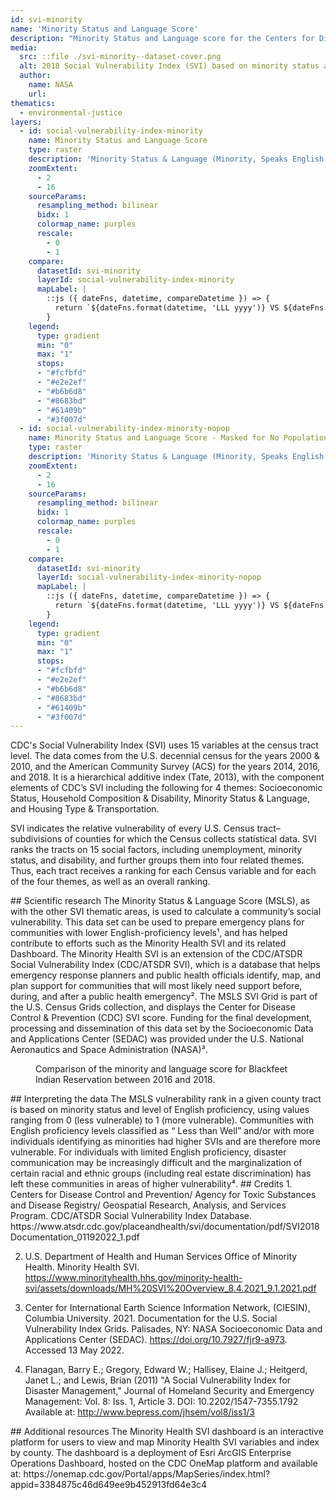 ```yaml
---
id: svi-minority
name: 'Minority Status and Language Score'
description: "Minority Status and Language score for the Centers for Disease Control and Prevention (CDC) Social Vulnerability Index (SVI) gridded at a spatial resolution of 1 km"
media:
  src: ::file ./svi-minority--dataset-cover.png
  alt: 2018 Social Vulnerability Index (SVI) based on minority status and language score.
  author:
    name: NASA
    url: 
thematics:
  - environmental-justice
layers:
  - id: social-vulnerability-index-minority
    name: Minority Status and Language Score
    type: raster
    description: 'Minority Status & Language (Minority, Speaks English “Less than Well”) - Percentile ranking'
    zoomExtent:
      - 2
      - 16
    sourceParams:
      resampling_method: bilinear
      bidx: 1
      colormap_name: purples
      rescale:
        - 0
        - 1
    compare:
      datasetId: svi-minority
      layerId: social-vulnerability-index-minority
      mapLabel: |
        ::js ({ dateFns, datetime, compareDatetime }) => {
          return `${dateFns.format(datetime, 'LLL yyyy')} VS ${dateFns.format(compareDatetime, 'LLL yyyy')}`;
        }
    legend:
      type: gradient
      min: "0"
      max: "1"
      stops:
      - "#fcfbfd"
      - "#e2e2ef"
      - "#b6b6d8"
      - "#8683bd"
      - "#61409b"
      - "#3f007d"
  - id: social-vulnerability-index-minority-nopop
    name: Minority Status and Language Score - Masked for No Population
    type: raster
    description: 'Minority Status & Language (Minority, Speaks English “Less than Well”) - Percentile ranking'
    zoomExtent:
      - 2
      - 16
    sourceParams:
      resampling_method: bilinear
      bidx: 1
      colormap_name: purples
      rescale:
        - 0
        - 1
    compare:
      datasetId: svi-minority
      layerId: social-vulnerability-index-minority-nopop
      mapLabel: |
        ::js ({ dateFns, datetime, compareDatetime }) => {
          return `${dateFns.format(datetime, 'LLL yyyy')} VS ${dateFns.format(compareDatetime, 'LLL yyyy')}`;
        }
    legend:
      type: gradient
      min: "0"
      max: "1"
      stops:
      - "#fcfbfd"
      - "#e2e2ef"
      - "#b6b6d8"
      - "#8683bd"
      - "#61409b"
      - "#3f007d"
---
```


<Block>
<Prose>
CDC's Social Vulnerability Index (SVI) uses 15 variables at the census tract level. The data comes from the U.S. decennial census for the years 2000 & 2010, and the American Community Survey (ACS) for the years 2014, 2016, and 2018. It is a hierarchical additive index (Tate, 2013), with the component elements of CDC’s SVI including the following for 4 themes: Socioeconomic Status, Household Composition & Disability, Minority Status & Language, and Housing Type & Transportation.

SVI indicates the relative vulnerability of every U.S. Census tract–subdivisions of counties for which the Census collects statistical data. SVI ranks the tracts on 15 social factors, including unemployment, minority status, and disability, and further groups them into four related themes. Thus, each tract receives a ranking for each Census variable and for each of the four themes, as well as an overall ranking.
</Prose>
</Block>

<Block>
<Prose>
## Scientific research
The Minority Status & Language Score (MSLS), as with the other SVI thematic areas, is used to calculate a community’s social vulnerability. This data set can be used to prepare emergency plans for communities with lower English-proficiency levels¹, and has helped contribute to efforts such as the Minority Health SVI and its related Dashboard. The Minority Health SVI is an extension of the CDC/ATSDR Social Vulnerability Index (CDC/ATSDR SVI), which is a database that helps emergency response planners and public health officials identify, map, and plan support for communities that will most likely need support before, during, and after a public health emergency². The MSLS SVI Grid is part of the U.S. Census Grids collection, and displays the Center for Disease Control & Prevention (CDC) SVI score. Funding for the final development, processing and dissemination of this data set by the Socioeconomic Data and Applications Center (SEDAC) was provided under the U.S. National Aeronautics and Space Administration (NASA)³.
</Prose>
</Block>

<Block type='full'>
<Figure>
  <Map
    datasetId='svi-minority'
    layerId='social-vulnerability-index-minority'
    dateTime='2016-01-01'
    zoom={8}
    center={[-113.24,48.45]}
    compareDateTime='2018-01-01'
  />
  <Caption
    attrAuthor='NASA'
    attrUrl='https://nasa.gov/'
  >
    Comparison of the minority and language score for Blackfeet Indian Reservation between 2016 and 2018.
  </Caption>
</Figure>
<Prose>
## Interpreting the data
The MSLS vulnerability rank in a given county tract is based on minority status and level of English proficiency, using values ranging from 0 (less vulnerable) to 1 (more vulnerable). Communities with English proficiency levels classified as “ Less than Well” and/or with more individuals identifying as minorities had higher SVIs and are therefore more vulnerable. For individuals with limited English proficiency, disaster communication may be increasingly difficult and the marginalization of certain racial and ethnic groups (including real estate discrimination) has left these communities in areas of higher vulnerability⁴.
</Prose>
</Block>

<Block>
<Prose>
## Credits
1. Centers for Disease Control and Prevention/ Agency for Toxic Substances and Disease Registry/ Geospatial Research, Analysis, and Services Program. CDC/ATSDR Social Vulnerability Index Database. https://www.atsdr.cdc.gov/placeandhealth/svi/documentation/pdf/SVI2018Documentation_01192022_1.pdf

2. U.S. Department of Health and Human Services Office of Minority Health. Minority Health SVI. https://www.minorityhealth.hhs.gov/minority-health-svi/assets/downloads/MH%20SVI%20Overview_8.4.2021_9.1.2021.pdf 

3. Center for International Earth Science Information Network, (CIESIN), Columbia University. 2021. Documentation for the U.S. Social Vulnerability Index Grids. Palisades, NY: NASA Socioeconomic Data and Applications Center (SEDAC). https://doi.org/10.7927/fjr9-a973. Accessed 13 May 2022.

4. Flanagan, Barry E.; Gregory, Edward W.; Hallisey, Elaine J.; Heitgerd, Janet L.; and Lewis, Brian (2011) "A Social Vulnerability Index for Disaster Management," Journal of Homeland Security and Emergency Management: Vol. 8: Iss. 1, Article 3. DOI: 10.2202/1547-7355.1792 Available at: http://www.bepress.com/jhsem/vol8/iss1/3 
</Prose>
</Block>

<Block>
<Prose>
## Additional resources
The Minority Health SVI dashboard is an interactive platform for users to view and map Minority Health SVI variables and index by county. The dashboard is a deployment of Esri ArcGIS Enterprise Operations Dashboard, hosted on the CDC OneMap platform and available at: https://onemap.cdc.gov/Portal/apps/MapSeries/index.html?appid=3384875c46d649ee9b452913fd64e3c4
</Prose>
</Block>
